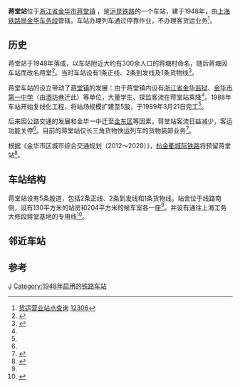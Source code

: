 {{Infobox China railway station
|车站名称 = 蒋堂站
|图片 =201701 Jiangtang Station.jpg
|图片介绍 =蒋堂站站房
|其他名称 = 
|车站拼音 = Jiang Tang
|英文名称 = Jiangtang Railway Station
|车站代码 = 32594<ref>{{cite book|title=中华人民共和国铁路车站代码（GB/T 10302-2010）|publisher=中国标准出版社|year=2010|isbn=155066140495|ignore-isbn-error=true|pages=18}}</ref>
|电报码 = JTH
|拼音码 = JTA
|车站类型 = 货运站
|技术性质 = 
|业务性质 = 
|始建时间 = 1948年
|开通运营 = 
|车站位置 = [[浙江省|浙江省]][[金华市|金华市]][[婺城区|婺城区]][[蒋堂镇|蒋堂镇]]
|坐标 = {{coord|29.048045|N|119.459615|E|display=inline,title}}
|归属 = [[上海铁路局|上海铁路局]][[金华车务段|金华车务段]]
|线路 = [[沪昆铁路|沪昆铁路]]
|车站等级 = 
|使用状态 = 使用中
|股道数目 = 5
|正线 = 
|到发线 = 
|专用线= 
|货物线 = 
|月台数目 = 
|侧式站台 = 
|岛式站台 = 
|站台面 = 
|网站 = 
}}
'''蒋堂站'''位于[[浙江省|浙江省]][[金华市|金华市]][[蒋堂镇|蒋堂镇]] ，是[[沪昆铁路|沪昆铁路]]的一个车站，建于1948年，由[[上海铁路局|上海铁路局]][[金华车务段|金华车务段]]管辖。车站办理列车通过停靠作业，不办理客货运业务<ref>[http://hyfw.12306.cn/hyinfo/action/FwcszsAction_index?type=1 货运营业站点查询] {{Wayback|url=http://hyfw.12306.cn/hyinfo/action/FwcszsAction_index?type=1 |date=20161106075157 }} [[12306|12306]]</ref>。

==历史==
蒋堂站于1948年落成，以车站附近大约有300余人口的蒋塘村命名，随后蒋塘因车站而改名蒋堂<ref name="hitro">{{cite web|title=蒋堂：那段与火车站相伴的岁月|url=http://www.jhnews.com.cn/jhwb/2013-11/01/content_2986344.htm|publisher=金华新闻网|date=2013-11-01|access-date=2016-12-18|archive-url=https://web.archive.org/web/20161221103933/http://www.jhnews.com.cn/jhwb/2013-11/01/content_2986344.htm|archive-date=2016-12-21|dead-url=yes}}</ref>。当时车站设有1条正线、2条到发线及1条货物线<ref name="市交">{{cite book|author=江涛等|title=金华市交通志|isbn=9787502743758|year=1997|publisher=地方志办公室}}</ref>{{rp|317}}。

蒋堂车站的设立带动了[[蒋堂镇|蒋堂镇]]的发展：由于蒋堂镇内设有[[浙江省金华监狱|浙江省金华监狱]]、[[金华市第一中学|金华市第一中学]]（由[[酒坊巷|酒坊巷]]迁此）等单位，大量学生、探监客流在蒋堂站乘降<ref name="hitro"/>。1988年车站开始复线化工程，将站场规模扩建至5股，于1989年3月21日完工<ref name="市交"/>{{rp|317}}。

后来因公路交通的发展和金华一中迁至[[金东区|金东区]]等因素，蒋堂站客流日益减少，客运功能关停<ref name="hitro"/>。目前的蒋堂站仅长三角货物快运列车的货物装卸业务<ref>{{cite web|title=长三角货物快运列车服务指南|url=http://www.shrail.com/2013tp/3/images/1.html|publisher=上海铁路局|accessdate=2016-12-18|archive-date=2016-12-20|archive-url=https://web.archive.org/web/20161220170010/http://www.shrail.com/2013tp/3/images/1.html|dead-url=no}}</ref>。

根据《金华市区城市综合交通规划（2012～2020）》，[[杭金衢城际铁路|杭金衢城际铁路]]将预留蒋堂站<ref>{{cite news|title=市区城市综合交通规划出炉|url=http://www.jhnews.com.cn/jhrb/2014-04/24/content_3203126.htm|publisher=金华新闻网|date=2014-04-24|access-date=2016-12-18|archive-url=https://web.archive.org/web/20180127081446/http://www.jhnews.com.cn/jhrb/2014-04/24/content_3203126.htm|archive-date=2018-01-27|dead-url=yes}}</ref>。

==车站结构==
蒋堂站设有5条股道，包括2条正线、2条到发线和1条货物线。站舍位于线路南侧，设有130平方米的站房和204平方米的候车室各一座<ref name="市交"/>{{rp|317}}。并设有通往上海工务大修段蒋堂基地的专用线<ref>{{cite book|author=金华县交通局史志办公室|title=金华县交通志|type=内部发行|year=1990}}</ref>{{rp|187}}。

== 邻近车站 ==
{{start rail box|[[中国铁路|中国铁路]]}}
{{s-inop|[[白龙桥站|白龙桥站]]|{{站|上海}}方向}}
{{s-line|[[沪昆铁路|沪昆铁路]]<br />← 12km 蒋堂站 8km →{{0}}}}
{{s-inop|[[汤溪站|汤溪站]]|{{站|昆明}}方向}}
{{end box}}

==参考==
{{commonscat|Jiangtang Railway Station}}
{{reflist}}

{{沪昆铁路}}
[[Category:婺城区铁路车站|J]]

[[Category:1948年启用的铁路车站|Category:1948年启用的铁路车站]]